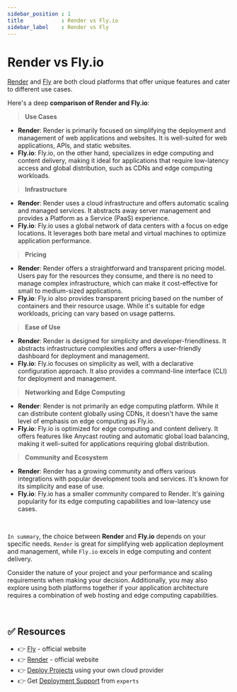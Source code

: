 ```yaml
---
sidebar_position : 1
title            : Render vs Fly.io
sidebar_label    : Render vs Fly
---
```


# Render vs Fly.io

[Render](https://render.com/) and [Fly](https://fly.io/) are both cloud platforms that offer unique features and cater to different use cases. 

Here's a deep **comparison of Render and Fly.io**:

> **Use Cases**

- **Render**: Render is primarily focused on simplifying the deployment and management of web applications and websites. It is well-suited for web applications, APIs, and static websites.
- **Fly.io**: Fly.io, on the other hand, specializes in edge computing and content delivery, making it ideal for applications that require low-latency access and global distribution, such as CDNs and edge computing workloads.

> **Infrastructure**

- **Render**: Render uses a cloud infrastructure and offers automatic scaling and managed services. It abstracts away server management and provides a Platform as a Service (PaaS) experience.
- **Fly.io**: Fly.io uses a global network of data centers with a focus on edge locations. It leverages both bare metal and virtual machines to optimize application performance.

> **Pricing**

- **Render**: Render offers a straightforward and transparent pricing model. Users pay for the resources they consume, and there is no need to manage complex infrastructure, which can make it cost-effective for small to medium-sized applications.
- **Fly.io**: Fly.io also provides transparent pricing based on the number of containers and their resource usage. While it's suitable for edge workloads, pricing can vary based on usage patterns.

> **Ease of Use**

- **Render**: Render is designed for simplicity and developer-friendliness. It abstracts infrastructure complexities and offers a user-friendly dashboard for deployment and management.
- **Fly.io**: Fly.io focuses on simplicity as well, with a declarative configuration approach. It also provides a command-line interface (CLI) for deployment and management.

> **Networking and Edge Computing**

- **Render**: Render is not primarily an edge computing platform. While it can distribute content globally using CDNs, it doesn't have the same level of emphasis on edge computing as Fly.io.
- **Fly.io**: Fly.io is optimized for edge computing and content delivery. It offers features like Anycast routing and automatic global load balancing, making it well-suited for applications requiring global distribution.

> **Community and Ecosystem**

- **Render**: Render has a growing community and offers various integrations with popular development tools and services. It's known for its simplicity and ease of use.
- **Fly.io**: Fly.io has a smaller community compared to Render. It's gaining popularity for its edge computing capabilities and low-latency use cases.

<br />

`In summary`, the choice between **Render** and **Fly.io** depends on your specific needs. 
`Render` is great for simplifying web application deployment and management, while `Fly.io` excels in edge computing and content delivery. 

Consider the nature of your project and your performance and scaling requirements when making your decision. 
Additionally, you may also explore using both platforms together if your application architecture requires a combination of web hosting and edge computing capabilities.

<br />

## ✅ Resources

- 👉 [Fly](https://fly.io/) - official website
- 👉 [Render](https://render.com/) - official website
- 👉 [Deploy Projects](https://deploypro.dev/) using your own cloud provider
- 👉 Get [Deployment Support](https://deploypro.dev/support/) from `experts` 
